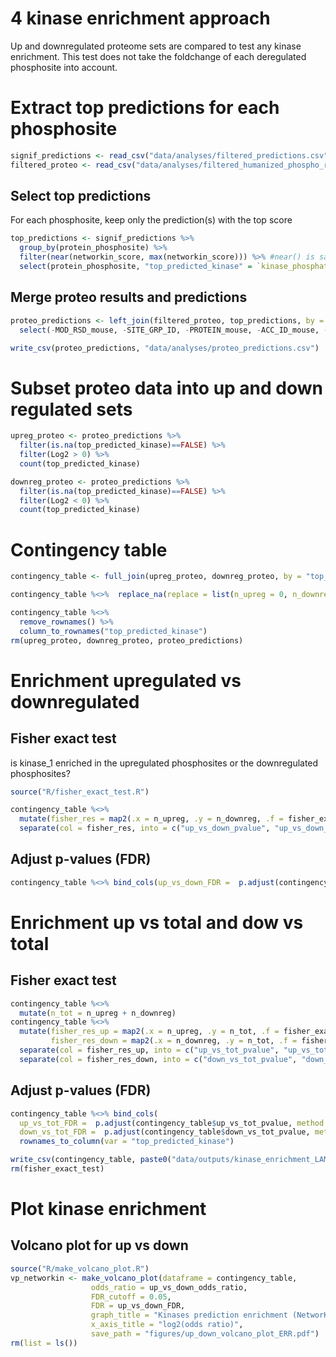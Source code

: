 # 4 kinase enrichment approach

Up and downregulated proteome sets are compared to test any kinase enrichment. This test does not take the foldchange of each deregulated phosphosite into account.

# Extract top predictions for each phosphosite

```r
signif_predictions <- read_csv("data/analyses/filtered_predictions.csv", col_types = cols())
filtered_proteo <- read_csv("data/analyses/filtered_humanized_phospho_results.csv", col_types = cols())
```

## Select top predictions
For each phosphosite, keep only the prediction(s) with the top score

```r
top_predictions <- signif_predictions %>% 
  group_by(protein_phosphosite) %>% 
  filter(near(networkin_score, max(networkin_score))) %>% #near() is safer than == (see ?near)
  select(protein_phosphosite, "top_predicted_kinase" = `kinase_phosphatase_phospho-binding`)
```


## Merge proteo results and predictions
```r
proteo_predictions <- left_join(filtered_proteo, top_predictions, by = "protein_phosphosite") %>% 
  select(-MOD_RSD_mouse, -SITE_GRP_ID, -PROTEIN_mouse, -ACC_ID_mouse, -`SITE_+/-7_AA_mouse`)

write_csv(proteo_predictions, "data/analyses/proteo_predictions.csv")
```


# Subset proteo data into up and down regulated sets
```r
upreg_proteo <- proteo_predictions %>% 
  filter(is.na(top_predicted_kinase)==FALSE) %>% 
  filter(Log2 > 0) %>% 
  count(top_predicted_kinase)

downreg_proteo <- proteo_predictions %>% 
  filter(is.na(top_predicted_kinase)==FALSE) %>% 
  filter(Log2 < 0) %>% 
  count(top_predicted_kinase)
```

# Contingency table 
```r
contingency_table <- full_join(upreg_proteo, downreg_proteo, by = "top_predicted_kinase", suffix = c("_upreg", "_downreg"))

contingency_table %<>%  replace_na(replace = list(n_upreg = 0, n_downreg = 0))

contingency_table %<>% 
  remove_rownames() %>% 
  column_to_rownames("top_predicted_kinase") 
rm(upreg_proteo, downreg_proteo, proteo_predictions)
```


# Enrichment upregulated vs downregulated
## Fisher exact test
is kinase_1 enriched in the upregulated phosphosites or the downregulated phosphosites?
```r
source("R/fisher_exact_test.R")

contingency_table %<>% 
  mutate(fisher_res = map2(.x = n_upreg, .y = n_downreg, .f = fisher_exact_test, sum(contingency_table$n_upreg), sum(contingency_table$n_downreg))) %>% 
  separate(col = fisher_res, into = c("up_vs_down_pvalue", "up_vs_down_odds_ratio"), sep = ",", convert = TRUE)

```

## Adjust p-values (FDR)
```r
contingency_table %<>% bind_cols(up_vs_down_FDR =  p.adjust(contingency_table$up_vs_down_pvalue, method = "fdr")) 
```

# Enrichment up vs total and dow vs total
## Fisher exact test
```r
contingency_table %<>%
  mutate(n_tot = n_upreg + n_downreg) 
contingency_table %<>% 
  mutate(fisher_res_up = map2(.x = n_upreg, .y = n_tot, .f = fisher_exact_test, sum(contingency_table$n_upreg), sum(contingency_table$n_tot)),
         fisher_res_down = map2(.x = n_downreg, .y = n_tot, .f = fisher_exact_test, sum(contingency_table$n_downreg), sum(contingency_table$n_tot))) %>% 
  separate(col = fisher_res_up, into = c("up_vs_tot_pvalue", "up_vs_tot_odds_ratio"), sep=",", convert = TRUE) %>% 
  separate(col = fisher_res_down, into = c("down_vs_tot_pvalue", "down_vs_tot_odds_ratio"), sep=",", convert = TRUE)
```

## Adjust p-values (FDR)
```r
contingency_table %<>% bind_cols(
  up_vs_tot_FDR =  p.adjust(contingency_table$up_vs_tot_pvalue, method = "fdr"),
  down_vs_tot_FDR =  p.adjust(contingency_table$down_vs_tot_pvalue, method = "fdr"))%>% 
  rownames_to_column(var = "top_predicted_kinase")

write_csv(contingency_table, paste0("data/outputs/kinase_enrichment_LAM.csv"))
rm(fisher_exact_test)
```

# Plot kinase enrichment
## Volcano plot for up vs down
```r
source("R/make_volcano_plot.R")
vp_networkin <- make_volcano_plot(dataframe = contingency_table, 
                  odds_ratio = up_vs_down_odds_ratio,
                  FDR_cutoff = 0.05, 
                  FDR = up_vs_down_FDR,
                  graph_title = "Kinases prediction enrichment (NetworKIN) ERR",
                  x_axis_title = "log2(odds ratio)",
                  save_path = "figures/up_down_volcano_plot_ERR.pdf")
rm(list = ls())
```


